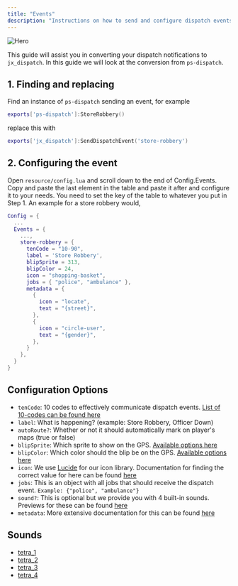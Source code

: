 ```yaml
---
title: "Events"
description: "Instructions on how to send and configure dispatch events"
---
```


<img src="/assets/dispatch/hero.png" className="rounded-md" alt="Hero" />

This guide will assist you in converting your dispatch notifications to `jx_dispatch`. In this guide we will look at the conversion from `ps-dispatch`.

## 1. Finding and replacing

Find an instance of `ps-dispatch` sending an event, for example

```lua
exports['ps-dispatch']:StoreRobbery()
```

replace this with

```lua
exports['jx_dispatch']:SendDispatchEvent('store-robbery')
```

## 2. Configuring the event

Open `resource/config.lua` and scroll down to the end of Config.Events. Copy and paste the last element in the table and paste it after and configure it to your needs. You need to set the key of the table to whatever you put in Step 1. An example for a store robbery would,

```lua config.lua
Config = {
  ...
  Events = {
    ...,
    store-robbery = {
      tenCode = "10-90",
      label = 'Store Robbery',
      blipSprite = 313,
      blipColor = 24,
      icon = "shopping-basket",
      jobs = { "police", "ambulance" },
      metadata = {
        {
          icon = "locate",
          text = "{street}",
        },
        {
          icon = "circle-user",
          text = "{gender}",
        },
      }
    },
  }
}
```

## Configuration Options

- `tenCode`: 10 codes to effectively communicate dispatch events. [List of 10-codes can be found here](https://copradar.com/tencodes/)
- `label`: What is happening? (example: Store Robbery, Officer Down)
- `autoRoute?`: Whether or not it should automatically mark on player's maps (true or false)
- `blipSprite`: Which sprite to show on the GPS. [Available options here](https://docs.fivem.net/docs/game-references/blips/#blips)
- `blipColor`: Which color should the blip be on the GPS. [Available options here](https://docs.fivem.net/docs/game-references/blips/#blip-colors)
- `icon`: We use [Lucide](https://lucide.dev/) for our icon library. Documentation for finding the correct value for here can be found [here](https://scribehow.com/shared/Find_and_download_icons_from_Lucide_website__1Ky67RRdT9aC4K_bdef_2w?referrer=docs)
- `jobs`: This is an object with all jobs that should receive the dispatch event. `Example: {"police", "ambulance"}`
- `sound?`: This is optional but we provide you with 4 built-in sounds. Previews for these can be found [here](/dispatch/events#sounds)
- `metadata`: More extensive documentation for this can be found [here](/dispatch/metadata)

## Sounds

- <a href="/assets/dispatch/tetra_1.mp3" target="_blank" rel="noopener noreferrer">tetra_1</a>
- <a href="/assets/dispatch/tetra_2.mp3" target="_blank" rel="noopener noreferrer">tetra_2</a>
- <a href="/assets/dispatch/tetra_3.mp3" target="_blank" rel="noopener noreferrer">tetra_3</a>
- <a href="/assets/dispatch/tetra_4.mp3" target="_blank" rel="noopener noreferrer">tetra_4</a>